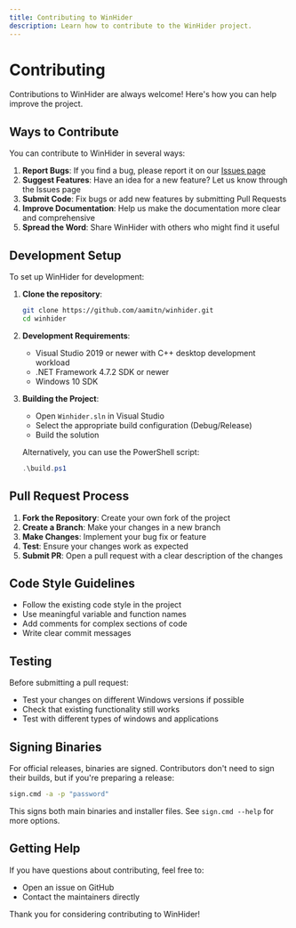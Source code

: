 ```yaml
---
title: Contributing to WinHider
description: Learn how to contribute to the WinHider project.
---
```


# Contributing

Contributions to WinHider are always welcome! Here's how you can help improve the project.

## Ways to Contribute

You can contribute to WinHider in several ways:

1. **Report Bugs**: If you find a bug, please report it on our [Issues page](https://github.com/aamitn/winhider/issues)
2. **Suggest Features**: Have an idea for a new feature? Let us know through the Issues page
3. **Submit Code**: Fix bugs or add new features by submitting Pull Requests
4. **Improve Documentation**: Help us make the documentation more clear and comprehensive
5. **Spread the Word**: Share WinHider with others who might find it useful

## Development Setup

To set up WinHider for development:

1. **Clone the repository**:
   ```bash
   git clone https://github.com/aamitn/winhider.git
   cd winhider
   ```

2. **Development Requirements**:
   - Visual Studio 2019 or newer with C++ desktop development workload
   - .NET Framework 4.7.2 SDK or newer
   - Windows 10 SDK

3. **Building the Project**:
   - Open `Winhider.sln` in Visual Studio
   - Select the appropriate build configuration (Debug/Release)
   - Build the solution

   Alternatively, you can use the PowerShell script:
   ```powershell
   .\build.ps1
   ```

## Pull Request Process

1. **Fork the Repository**: Create your own fork of the project
2. **Create a Branch**: Make your changes in a new branch
3. **Make Changes**: Implement your bug fix or feature
4. **Test**: Ensure your changes work as expected
5. **Submit PR**: Open a pull request with a clear description of the changes

## Code Style Guidelines

- Follow the existing code style in the project
- Use meaningful variable and function names
- Add comments for complex sections of code
- Write clear commit messages

## Testing

Before submitting a pull request:

- Test your changes on different Windows versions if possible
- Check that existing functionality still works
- Test with different types of windows and applications

## Signing Binaries

For official releases, binaries are signed. Contributors don't need to sign their builds, but if you're preparing a release:

```bash
sign.cmd -a -p "password"
```

This signs both main binaries and installer files. See `sign.cmd --help` for more options.

## Getting Help

If you have questions about contributing, feel free to:
- Open an issue on GitHub
- Contact the maintainers directly

Thank you for considering contributing to WinHider!